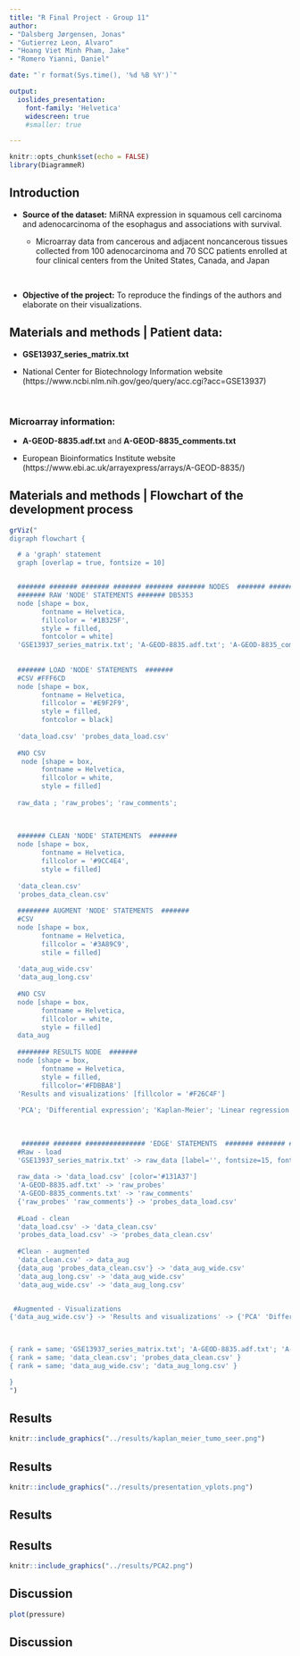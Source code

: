 ```yaml
---
title: "R Final Project - Group 11"
author:
- "Dalsberg Jørgensen, Jonas"
- "Gutierrez Leon, Alvaro"
- "Hoang Viet Minh Pham, Jake"
- "Romero Yianni, Daniel"

date: "`r format(Sys.time(), '%d %B %Y')`"

output: 
  ioslides_presentation: 
    font-family: 'Helvetica'
    widescreen: true
    #smaller: true

---
```

<!-- Change the text to black but does not work properly -->
<!-- <style type="text/css"> -->
<!-- body p { -->
<!--   color: #000000; -->
<!-- } -->
<!-- </style> -->


```r
knitr::opts_chunk$set(echo = FALSE)
library(DiagrammeR)
```

## Introduction 
- **Source of the dataset:** MiRNA expression in squamous cell carcinoma and adenocarcinoma of the esophagus and associations with survival.

    - Microarray data from cancerous and adjacent noncancerous tissues collected from 100 adenocarcinoma and 70 SCC patients enrolled at four clinical centers from the United States, Canada, and Japan


<br>

- **Objective of the project:** To reproduce the findings of the authors and elaborate on their visualizations.

## Materials and methods | Patient data: 
- **GSE13937_series_matrix.txt**
<br>

- National Center for Biotechnology Information website   (https://www.ncbi.nlm.nih.gov/geo/query/acc.cgi?acc=GSE13937)

<br>

### Microarray information:
- **A-GEOD-8835.adf.txt** and **A-GEOD-8835_comments.txt** 

- European Bioinformatics Institute website (https://www.ebi.ac.uk/arrayexpress/arrays/A-GEOD-8835/)  


## Materials and methods | Flowchart of the development process {data-background=#FFFFFF}

```r
grViz("
digraph flowchart {

  # a 'graph' statement
  graph [overlap = true, fontsize = 10]


  ####### ####### ####### ####### ####### ####### NODES  ####### ####### ####### #######
  ####### RAW 'NODE' STATEMENTS ####### DB5353
  node [shape = box,
        fontname = Helvetica,
        fillcolor = '#1B325F',
        style = filled,
        fontcolor = white]
  'GSE13937_series_matrix.txt'; 'A-GEOD-8835.adf.txt'; 'A-GEOD-8835_comments.txt';
  
  
  ####### LOAD 'NODE' STATEMENTS  #######
  #CSV #FFF6CD
  node [shape = box,
        fontname = Helvetica,
        fillcolor = '#E9F2F9', 
        style = filled,
        fontcolor = black]
  
  'data_load.csv' 'probes_data_load.csv'
  
  #NO CSV
   node [shape = box,
        fontname = Helvetica,
        fillcolor = white,
        style = filled]
  
  raw_data ; 'raw_probes'; 'raw_comments'; 
  
  
  
  ####### CLEAN 'NODE' STATEMENTS  #######
  node [shape = box,
        fontname = Helvetica,
        fillcolor = '#9CC4E4',
        style = filled]
  
  'data_clean.csv' 
  'probes_data_clean.csv'
  
  ######## AUGMENT 'NODE' STATEMENTS  #######
  #CSV
  node [shape = box,
        fontname = Helvetica,
        fillcolor = '#3A89C9',
        stile = filled]
  
  'data_aug_wide.csv'
  'data_aug_long.csv'
  
  #NO CSV
  node [shape = box,
        fontname = Helvetica,
        fillcolor = white,
        style = filled]
  data_aug
  
  ######## RESULTS NODE  #######
  node [shape = box,
        fontname = Helvetica,
        style = filled, 
        fillcolor='#FDBBA8']
  'Results and visualizations' [fillcolor = '#F26C4F']
  
  'PCA'; 'Differential expression'; 'Kaplan-Meier'; 'Linear regression'
  
  
   
   ####### ####### ############### 'EDGE' STATEMENTS  ####### ####### ####### #######
  #Raw - load
  'GSE13937_series_matrix.txt' -> raw_data [label='', fontsize=15, fontname = Helvetica, fontcolor='#131A37']
  
  raw_data -> 'data_load.csv' [color='#131A37']
  'A-GEOD-8835.adf.txt' -> 'raw_probes' 
  'A-GEOD-8835_comments.txt' -> 'raw_comments'
  {'raw_probes' 'raw_comments'} -> 'probes_data_load.csv'
  
  #Load - clean
  'data_load.csv' -> 'data_clean.csv'
  'probes_data_load.csv' -> 'probes_data_clean.csv'
  
  #Clean - augmented
  'data_clean.csv' -> data_aug
  {data_aug 'probes_data_clean.csv'} -> 'data_aug_wide.csv'
  'data_aug_long.csv' -> 'data_aug_wide.csv'
  'data_aug_wide.csv' -> 'data_aug_long.csv'


 #Augmented - Visualizations 
{'data_aug_wide.csv'} -> 'Results and visualizations' -> {'PCA' 'Differential expression' 'Kaplan-Meier' 'Linear regression'} 


  
{ rank = same; 'GSE13937_series_matrix.txt'; 'A-GEOD-8835.adf.txt'; 'A-GEOD-8835_comments.txt' }
{ rank = same; 'data_clean.csv'; 'probes_data_clean.csv' }
{ rank = same; 'data_aug_wide.csv'; 'data_aug_long.csv' }

}
")

```






## Results
```r
knitr::include_graphics("../results/kaplan_meier_tumo_seer.png")
```

## Results
```r
knitr::include_graphics("../results/presentation_vplots.png")
```

## Results

## Results
```r
knitr::include_graphics("../results/PCA2.png")
```

## Discussion
```r
plot(pressure)
```

## Discussion
